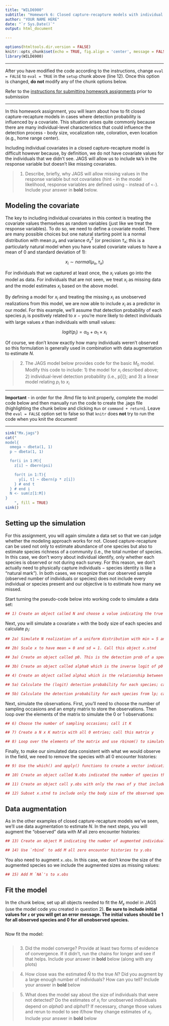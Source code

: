 ```yaml
---
title: "WILD6900"
subtitle: "Homework 6: Closed capture-recapture models with individual covariates"
author: "YOUR NAME HERE"
date: "`r Sys.Date()`"
output: html_document

---
```


```r
options(htmltools.dir.version = FALSE)
knitr::opts_chunk$set(echo = TRUE, fig.align = 'center', message = FALSE, warning = FALSE, eval = FALSE)
library(WILD6900)
```

***

After you have modified the code according to the instructions, change `eval = FALSE` to `eval = TRUE` in the `setup` chunk above (line 12). Once this option is changed, **do not** modify any of the chunk options below.  

Refer to the [instructions for submitting homework assignments](https://rushinglab.github.io/WILD6900/articles/homework.html) prior to submission

***

In this homework assignment, you will learn about how to fit closed capture-recapture models in cases where detection probability is influenced by a covariate. This situation arises quite commonly because there are many individual-level characteristics that could influence the detection process - body size, vocalization rate, coloration, even location (e.g., home range center). 

Including individual covariates in a closed capture-recapture model is difficult however because, by definition, we do not have covariate values for the individuals that we didn't see. JAGS will allow us to include `NA`'s in the response variable but doesn't like missing covariates. 

> 1) Describe, briefly, why JAGS will allow missing values in the response variable but not covariates (hint - in the model likelihood, response variables are defined using `~` instead of `<-`). Include your answer in **bold** below. 

## Modeling the covariate 

The key to including individual covariates in this context is treating the covariate values themselves as random variables (just like we treat the response variables). To do so, we need to define a covariate model. There are many possible choices but one natural starting point is a normal distribution with mean $\mu_x$ and variance $\sigma^2_x$ (or precision $\tau_x$; this is a particularly natural model when you have scaled covariate values to have a mean of $0$ and standard deviation of $1$):

$$x_i \sim normal(\mu_x, \tau_x)$$

For individuals that we captured at least once, the $x_i$ values go into the model as data. For individuals that are not seen, we treat $x_i$ as missing data and the model estimates $x_i$ based on the above model. 

By defining a model for $x_i$ and treating the missing $x_i$ as unobserved realizations from this model, we are now able to include $x_i$ as a predictor in our model. For this example, we'll assume that detection probability of each species $p_i$ is positively related to $x$ $-$ you're more likely to detect individuals with large values $x$ than individuals with small values:

$$logit(p_i) = \alpha_0 + \alpha_1 \times x_i$$

Of course, we don't know exactly how many individuals weren't observed so this formulation is generally used in combination with data augmentation to estimate $N$. 

> 2) The JAGS model below provides code for the basic $M_0$ model. Modify this code to include: 1) the model for $x_i$ described above; 2) individual-level detection probability (i.e., p[i]); and 3) a linear model relating $p_i$ to $x_i$

***
**Important** - in order for the .Rmd file to knit properly, complete the model code below and then manually run the code to create the .jags file (highlighting the chunk below and clicking `Run` or `command + return`). Leave the `eval = FALSE` option set to false so that `knitr` does **not** try to run the code when you knit the document!

***

```r
sink("Mx.jags")
cat("
model{
  omega ~ dbeta(1, 1)
  p ~ dbeta(1, 1)

  for(i in 1:M){
    z[i] ~ dbern(psi)

    for(t in 1:T){
      y[i, t] ~ dbern(p * z[i])
    } # end t
  } # end i
  N <- sum(z[1:M])
}
    ", fill = TRUE)
sink()
```

## Setting up the simulation

For this assignment, you will again simulate a data set so that we can judge whether the modeling approach works for not. Closed capture-recapture can be used not only to estimate abundance of one species but also to estimate species richness of a community (i.e., the total number of species. In this case, we don't worry about individual identify, only whether each species is observed or not during each survey. For this reason, we don't actually need to physically capture individuals $-$ species identity is like a "natural mark"). In both cases, we recognize that our observed sample (observed number of individuals or species) does not include every individual or species present and our objective is to estimate how many we missed. 

Start turning the pseudo-code below into working code to simulate a data set:

```r
## 1) Create an object called N and choose a value indicating the true number of species in the community

```

Next, you will simulate a covariate `x` with the body size of each species and calculate $p_i$:

```r
## 2a) Simulate N realization of a uniform distribution with min = 5 and max = 1000. Call this object x

## 2b) Scale x to have mean = 0 and sd = 1. Call this object x.stnd

## 3a) Create an object called p0. This is the detection prob of a species with the average body size

## 3b) Create an object called alpha0 which is the inverse logit of p0

## 4) Create an object called alpha1 which is the relationship between body size and p

## 5a) Calculate the (logit) detection probability for each species; call this object lp

## 5b) Calculate the detection probability for each species from lp; call this object p

```

Next, simulate the observations. First, you'll need to choose the number of sampling occasions and an empty matrix to store the observations. Then loop over the elements of the matrix to simulate the $0$ or $1$ observations:

```r
## 6) Choose the number of sampling occasions; call it K

## 7) Create a N x K matrix with all 0 entries; call this matrix y

## 8) Loop over the elements of the matrix and use rbinom() to simulate observations with probability p[i]

```

Finally, to make our simulated data consistent with what we would observe in the field, we need to remove the species with all 0 encounter histories:

```r
## 9) Use the which() and apply() functions to create a vector indicating which species (i.e., rows) were seen; call this vector seen

## 10) Create an object called N.obs indicated the number of species that were ever detected during the study

## 11) Create an object call y.obs with only the rows of y that include species with at least one detection

## 12) Subset x.stnd to include only the body size of the observed species; call this object x.obs

```


## Data augmentation

As in the other examples of closed capture-recapture models we've seen, we'll use data augmentation to estimate $N$. In the next steps, you will augment the "observed" data with $M$ all zero encounter histories:

```r
## 13) Create an object M indicating the number of augmented individuals

## 14) Use `rbind` to add M all zero encounter histories to y.obs

```

You also need to augment `x.obs`. In this case, we don't know the size of the augmented species so we include the augmented sizes as missing values:

```r
## 15) Add M `NA`'s to x.obs

```

## Fit the model

In the chunk below, set up all objects needed to fit the $M_x$ model in JAGS (use the model code you created in question 2). **Be sure to include initial values for `z` or you will get an error message. The initial values should be $1$ for all observed species and $0$ for all unobserved species.** 

```r

```

Now fit the model:

```r

```

> 3) Did the model converge? Provide at least two forms of evidence of convergence. If it didn't, run the chains for longer and see if that helps. Include your answer in **bold** below (along with any plots)



> 4) How close was the estimated $\hat{N}$ to the true $N$? Did you augment by a large enough number of individuals? How can you tell? Include your answer in **bold** below



> 5) What does the model say about the size of individuals that were not detected? Do the estimates of $x_i$ for unobserved individuals depend on $alpha0$ and $alpha1$? If necessary, change those values and rerun to model to see if/how they change estimates of $x_i$. Include your answer in **bold** below

